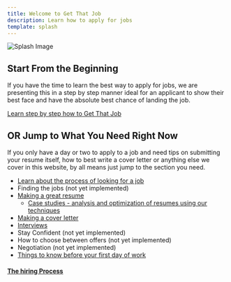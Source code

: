 ```yaml
---
title: Welcome to Get That Job
description: Learn how to apply for jobs
template: splash
---
```


![Splash Image](../../assets/resumes-and-cover-letters.jpg)
## Start From the Beginning
If you have the time to learn the best way to apply for jobs, we are presenting this in a step by step manner ideal for an applicant to show their best face and have the absolute best chance of landing the job. 

[Learn step by step how to Get That Job](/hiring-process)

## OR Jump to What You Need Right Now
If you only have a day or two to apply to a job and need tips on submitting your resume itself, how to best write a cover letter or anything else we cover in this website, by all means just jump to the section you need. 

- [Learn about the process of looking for a job](/hiring-process)
- Finding the jobs (not yet implemented) 
- [Making a great resume](/resume)
  - [Case studies - analysis and optimization of resumes using our techniques](/resume/case-study-A)
- [Making a cover letter](/cover-letter)
- [Interviews](/interviews)
- Stay Confident (not yet implemented)
- How to choose between offers (not yet implemented)
- Negotiation (not yet implemented)
- [Things to know before your first day of work](/first-day)


#### [The hiring Process](/hiring-process)